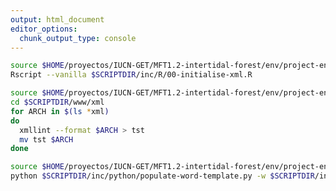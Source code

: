 ```yaml
---
output: html_document
editor_options:
  chunk_output_type: console
---
```


```sh
source $HOME/proyectos/IUCN-GET/MFT1.2-intertidal-forest/env/project-env.sh
Rscript --vanilla $SCRIPTDIR/inc/R/00-initialise-xml.R
```

```sh
source $HOME/proyectos/IUCN-GET/MFT1.2-intertidal-forest/env/project-env.sh
cd $SCRIPTDIR/www/xml
for ARCH in $(ls *xml)
do
  xmllint --format $ARCH > tst
  mv tst $ARCH
done

```



```sh
source $HOME/proyectos/IUCN-GET/MFT1.2-intertidal-forest/env/project-env.sh
python $SCRIPTDIR/inc/python/populate-word-template.py -w $SCRIPTDIR/input/word-template.docx -x $SCRIPTDIR/www/xml/Assessment_target_MFT1.2_4_MP_06.xml -o $SCRIPTDIR/sanbox
```
